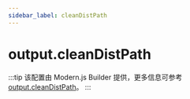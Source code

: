 ```yaml
---
sidebar_label: cleanDistPath
---
```


# output.cleanDistPath

:::tip
该配置由 Modern.js Builder 提供，更多信息可参考 [output.cleanDistPath](https://modernjs.dev/builder/api/config-output.html#outputcleandistpath)。
:::


<Main />
